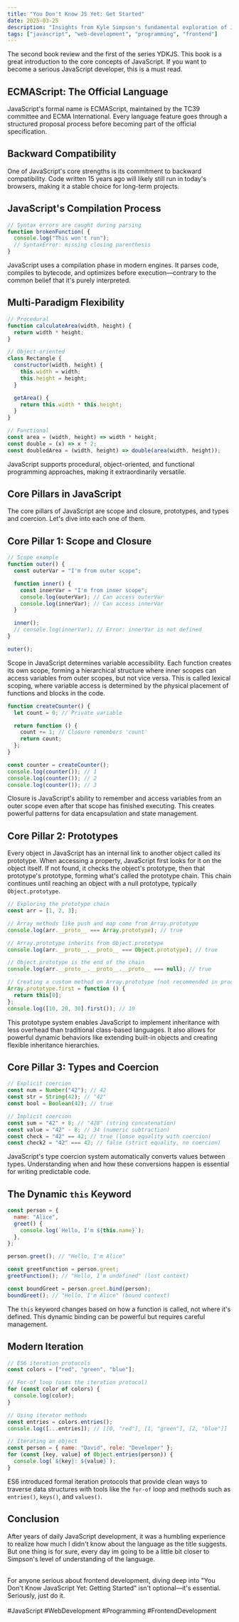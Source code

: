 ```yaml
---
title: "You Don't Know JS Yet: Get Started"
date: 2025-03-25
description: "Insights from Kyle Simpson's fundamental exploration of JavaScript's core mechanics and why it matters."
tags: ["javascript", "web-development", "programming", "frontend"]
---
```


The second book review and the first of the series YDKJS. This book is a great introduction to the core concepts of JavaScript. If you want to become a serious JavaScript developer, this is a must read.

## ECMAScript: The Official Language

JavaScript's formal name is ECMAScript, maintained by the TC39 committee and ECMA International. Every language feature goes through a structured proposal process before becoming part of the official specification.

## Backward Compatibility

One of JavaScript's core strengths is its commitment to backward compatibility. Code written 15 years ago will likely still run in today's browsers, making it a stable choice for long-term projects.

## JavaScript's Compilation Process

```javascript
// Syntax errors are caught during parsing
function brokenFunction( {
  console.log("This won't run");
  // SyntaxError: missing closing parenthesis
}
```

JavaScript uses a compilation phase in modern engines. It parses code, compiles to bytecode, and optimizes before execution—contrary to the common belief that it's purely interpreted.

## Multi-Paradigm Flexibility

```javascript
// Procedural
function calculateArea(width, height) {
  return width * height;
}

// Object-oriented
class Rectangle {
  constructor(width, height) {
    this.width = width;
    this.height = height;
  }

  getArea() {
    return this.width * this.height;
  }
}

// Functional
const area = (width, height) => width * height;
const double = (x) => x * 2;
const doubledArea = (width, height) => double(area(width, height));
```

JavaScript supports procedural, object-oriented, and functional programming approaches, making it extraordinarily versatile.

## Core Pillars in JavaScript

The core pillars of JavaScript are scope and closure, prototypes, and types and coercion. Let's dive into each one of them.

## Core Pillar 1: Scope and Closure

```javascript
// Scope example
function outer() {
  const outerVar = "I'm from outer scope";

  function inner() {
    const innerVar = "I'm from inner scope";
    console.log(outerVar); // Can access outerVar
    console.log(innerVar); // Can access innerVar
  }

  inner();
  // console.log(innerVar); // Error: innerVar is not defined
}

outer();
```

Scope in JavaScript determines variable accessibility. Each function creates its own scope, forming a hierarchical structure where inner scopes can access variables from outer scopes, but not vice versa. This is called lexical scoping, where variable access is determined by the physical placement of functions and blocks in the code.

```javascript
function createCounter() {
  let count = 0; // Private variable

  return function () {
    count += 1; // Closure remembers 'count'
    return count;
  };
}

const counter = createCounter();
console.log(counter()); // 1
console.log(counter()); // 2
console.log(counter()); // 3
```

Closure is JavaScript's ability to remember and access variables from an outer scope even after that scope has finished executing. This creates powerful patterns for data encapsulation and state management.

## Core Pillar 2: Prototypes

Every object in JavaScript has an internal link to another object called its prototype. When accessing a property, JavaScript first looks for it on the object itself. If not found, it checks the object's prototype, then that prototype's prototype, forming what's called the prototype chain. This chain continues until reaching an object with a null prototype, typically `Object.prototype`.

```javascript
// Exploring the prototype chain
const arr = [1, 2, 3];

// Array methods like push and map come from Array.prototype
console.log(arr.__proto__ === Array.prototype); // true

// Array.prototype inherits from Object.prototype
console.log(arr.__proto__.__proto__ === Object.prototype); // true

// Object.prototype is the end of the chain
console.log(arr.__proto__.__proto__.__proto__ === null); // true

// Creating a custom method on Array.prototype (not recommended in production)
Array.prototype.first = function () {
  return this[0];
};
console.log([10, 20, 30].first()); // 10
```

This prototype system enables JavaScript to implement inheritance with less overhead than traditional class-based languages. It also allows for powerful dynamic behaviors like extending built-in objects and creating flexible inheritance hierarchies.

## Core Pillar 3: Types and Coercion

```javascript
// Explicit coercion
const num = Number("42"); // 42
const str = String(42); // "42"
const bool = Boolean(42); // true

// Implicit coercion
const sum = "42" + 8; // "428" (string concatenation)
const value = "42" - 8; // 34 (numeric subtraction)
const check = "42" == 42; // true (loose equality with coercion)
const check2 = "42" === 42; // false (strict equality, no coercion)
```

JavaScript's type coercion system automatically converts values between types. Understanding when and how these conversions happen is essential for writing predictable code.

## The Dynamic `this` Keyword

```javascript
const person = {
  name: "Alice",
  greet() {
    console.log(`Hello, I'm ${this.name}`);
  },
};

person.greet(); // "Hello, I'm Alice"

const greetFunction = person.greet;
greetFunction(); // "Hello, I'm undefined" (lost context)

const boundGreet = person.greet.bind(person);
boundGreet(); // "Hello, I'm Alice" (bound context)
```

The `this` keyword changes based on how a function is called, not where it's defined. This dynamic binding can be powerful but requires careful management.

## Modern Iteration

```javascript
// ES6 iteration protocols
const colors = ["red", "green", "blue"];

// For-of loop (uses the iteration protocol)
for (const color of colors) {
  console.log(color);
}

// Using iterator methods
const entries = colors.entries();
console.log([...entries]); // [[0, "red"], [1, "green"], [2, "blue"]]

// Iterating an object
const person = { name: "David", role: "Developer" };
for (const [key, value] of Object.entries(person)) {
  console.log(`${key}: ${value}`);
}
```

ES6 introduced formal iteration protocols that provide clean ways to traverse data structures with tools like the `for-of` loop and methods such as `entries()`, `keys()`, and `values()`.

## Conclusion

After years of daily JavaScript development, it was a humbling experience to realize how much I didn't know about the language as the title suggests. But one thing is for sure, every day im going to be a little bit closer to Simpson's level of understanding of the language.

<br />
For anyone serious about frontend development, diving deep into "You Don't Know JavaScript
Yet: Getting Started" isn't optional—it's essential. Seriously, just do it.

<br />
<br />
#JavaScript #WebDevelopment #Programming #FrontendDevelopment
